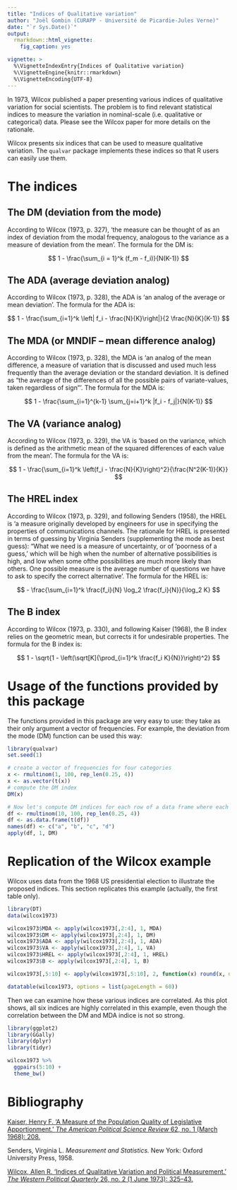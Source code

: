 ```yaml
---
title: "Indices of Qualitative variation"
author: "Joël Gombin (CURAPP - Université de Picardie-Jules Verne)"
date: "`r Sys.Date()`"
output: 
  rmarkdown::html_vignette:
    fig_caption: yes

vignette: >
  %\VignetteIndexEntry{Indices of Qualitative variation}
  %\VignetteEngine{knitr::rmarkdown}
  %\VignetteEncoding{UTF-8}
---
```


In 1973, Wilcox published a paper presenting various indices of qualitative variation for social scientists. The problem is to find relevant statistical indices to measure the variation in nominal-scale (i.e. qualitative or categorical) data. Please see the Wilcox paper for more details on the rationale.

Wilcox presents six indices that can be used to measure qualitative variation. The `qualvar` package implements these indices so that R users can easily use them.

# The indices

## The DM (deviation from the mode)

According to Wilcox (1973, p. 327), 'the measure can be thought of as an index of deviation from the modal frequency, analogous to the variance as a measure of deviation from the mean'. The formula for the DM is:

$$ 1 - \frac{\sum_{i = 1}^k (f_m - f_i)}{N(K-1)} $$

## The ADA (average deviation analog)

According to Wilcox (1973, p. 328), the ADA is 'an analog of the average or
mean deviation'. The formula for the ADA is:

$$ 1 - \frac{\sum_{i=1}^k \left| f_i - \frac{N}{K}\right|}{2 \frac{N}{K}(K-1)} $$

## The MDA (or MNDIF -- mean difference analog)

According to Wilcox (1973, p. 328), the MDA is 'an analog of the mean
difference, a measure of variation that is discussed and used much less
frequently than the average deviation or the standard deviation. It is
defined as "the average of the differences of all the possible pairs of
variate-values, taken regardless of sign"'. The formula for the MDA is:

$$ 1 - \frac{\sum_{i=1}^{k-1} \sum_{j=i+1}^k |f_i - f_j|}{N(K-1)} $$

## The VA (variance analog)

According to Wilcox (1973, p. 329), the VA is 'based on the variance, which
is defined as the arithmetic mean of the squared differences of each value
from the mean'. The formula for the VA is:

$$ 1 - \frac{\sum_{i=1}^k \left(f_i - \frac{N}{K}\right)^2}{\frac{N^2(K-1)}{K}} $$

## The HREL index

According to Wilcox (1973, p. 329), and following Senders (1958), the HREL is 'a measure originally developed by engineers for use in specifying the properties of communications channels. The rationale for HREL is presented in terms of guessing by Virginia Senders (supplementing the mode as best guess): "What we need is a measure of uncertainty, or of 'poorness of a guess,' which will be high when the number of alternative possibilities is high, and low when some ofthe possibilities are much more likely than others. One possible measure is the average number of questions we have to ask to specify the correct alternative'. The formula for the HREL is:

$$ - \frac{\sum_{i=1}^k \frac{f_i}{N} \log_2 \frac{f_i}{N}}{\log_2 K} $$

## The B index

According to Wilcox (1973, p. 330), and following Kaiser (1968), the B index
relies on the geometric mean, but corrects it for undesirable properties. The formula for the B index is:

$$ 1 - \sqrt{1 - \left(\sqrt[K]{\prod_{i=1}^k \frac{f_i K}{N}}\right)^2} $$

# Usage of the functions provided by this package

The functions provided in this package are very easy to use: they take as their only argument a vector of frequencies. For example, the deviation from the mode (DM) function can be used this way:

```r
library(qualvar)
set.seed(1)

# create a vector of frequencies for four categories
x <- rmultinom(1, 100, rep_len(0.25, 4))
x <- as.vector(t(x))
# compute the DM index
DM(x)

# Now let's compute DM indices for each row of a data frame where each column represents a category
df <- rmultinom(10, 100, rep_len(0.25, 4))
df <- as.data.frame(t(df))
names(df) <- c("a", "b", "c", "d")
apply(df, 1, DM)
```


# Replication of the Wilcox example

Wilcox uses data from the 1968 US presidential election to illustrate the proposed indices. This section replicates this example (actually, the first table only). 

```r
library(DT)
data(wilcox1973)

wilcox1973$MDA <- apply(wilcox1973[,2:4], 1, MDA)
wilcox1973$DM <- apply(wilcox1973[,2:4], 1, DM)
wilcox1973$ADA <- apply(wilcox1973[,2:4], 1, ADA)
wilcox1973$VA <- apply(wilcox1973[,2:4], 1, VA)
wilcox1973$HREL <- apply(wilcox1973[,2:4], 1, HREL)
wilcox1973$B <- apply(wilcox1973[,2:4], 1, B)

wilcox1973[,5:10] <- apply(wilcox1973[,5:10], 2, function(x) round(x, digits = 3))

datatable(wilcox1973, options = list(pageLength = 60))

```

Then we can examine how these various indices are correlated. As this plot shows, all six indices are highly correlated in this example, even though the correlation between the DM and MDA indice is not so strong. 

```r
library(ggplot2)
library(GGally)
library(dplyr)
library(tidyr)

wilcox1973 %>%
  ggpairs(5:10) +
  theme_bw()

```



# Bibliography

[Kaiser, Henry F. ‘A Measure of the Population Quality of Legislative Apportionment.’ *The American Political Science Review* 62, no. 1 (March 1968): 208.](http://doi.org/10.2307/1953335)

Senders, Virginia L. *Measurement and Statistics.* New York: Oxford University Press, 1958.

[Wilcox, Allen R. ‘Indices of Qualitative Variation and Political Measurement.’ *The Western Political Quarterly* 26, no. 2 (1 June 1973): 325–43.](http://doi.org/10.2307/446831)

